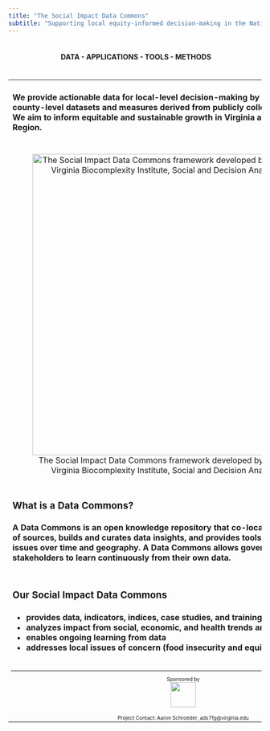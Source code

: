```yaml
---
title: "The Social Impact Data Commons"
subtitle: "Supporting local equity-informed decision-making in the National Capital Region"
---
```


<div style="margin: auto; width: 100%; text-align: center; border: 2px solid white;">
<h4><strong>DATA - APPLICATIONS - TOOLS - METHODS</strong></h4>
</div>

<table>
  <tr>
    <td>
    <h4>We provide <b>actionable data for local-level decision-making</b> by creating new <b>below county-level datasets and measures</b> derived from publicly collectible data sources. We aim to <b>inform equitable and sustainable growth</b> in Virginia and the National Capital Region.</h4>
    </td>
  </tr>
  <tr>
    <td style="text-align: center;">
    ![The Social Impact Data Commons framework developed by the University of Virginia Biocomplexity Institute, Social and Decision Analytics Division](img/index-sdc-3.png){width="600px"}
    </td>
  </tr>
  <tr>
    <td>
    <h3>What is a Data Commons?</h3>
    <h4>A Data Commons is an open knowledge repository that **co-locates** data from a variety of sources, builds and **curates data insights**, and provides tools designed to track issues over time and geography. A Data Commons allows governments and key stakeholders to learn continuously from their own data.</h4>
    </td>
  </tr>
  <tr>
    <td>
    <h3>Our Social Impact Data Commons</h3>
<h4>
-   provides data, indicators, indices, case studies, and training
-   analyzes impact from social, economic, and health trends and major events
-   enables ongoing learning from data
-   addresses local issues of concern (food insecurity and equity, for example)
</h4>
    </td>
  </tr>
  <tr>
    <td style="text-align:center; font-size:10px;">
    <hr />
    Sponsored by<br />
    <img src="img/partners-mclogo.png" height="50px">
    </td>
  </tr>
  <tr>
    <td style="text-align:center; font-size:10px; padding-top: 12px;">
    Project Contact: Aaron Schroeder, ads7fg@virginia.edu
    </td>
  </tr>
</table>

